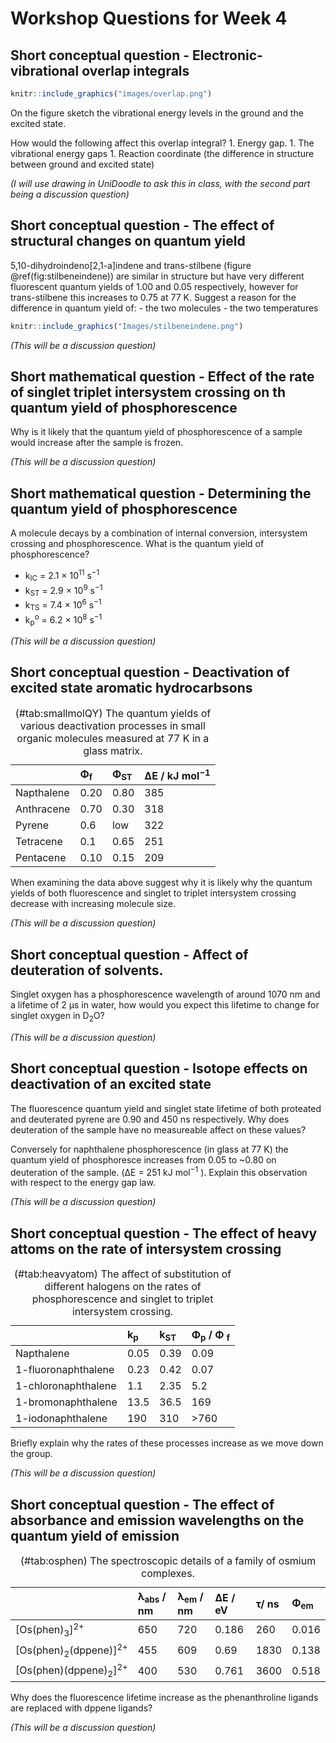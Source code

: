 # Workshop Questions for Week 4 {#ch:Workshop3}

## Short conceptual question - Electronic-vibrational overlap integrals {#sec:overlap}

```r
knitr::include_graphics("images/overlap.png")
```

On the figure sketch the vibrational energy levels in the ground and the excited state.

How would the following affect this overlap integral?
1. Energy gap.
1. The vibrational energy gaps
1. Reaction coordinate (the difference in structure between ground and excited state)

*(I will use drawing in UniDoodle to ask this in class, with the second part being a discussion question)*

## Short conceptual question - The effect of structural changes on quantum yield {#sec:structureQY}

5,10-dihydroindeno[2,1-a]indene and trans-stilbene (figure \@ref(fig:stilbeneindene)) are similar in structure but have very different fluorescent quantum yields of 1.00 and 0.05 respectively, however for trans-stilbene this increases to 0.75 at 77 K. Suggest a reason for the difference in quantum yield of:
    - the two molecules
    - the two temperatures
    
```r
knitr::include_graphics("Images/stilbeneindene.png")
```    

*(This will be a discussion question)*

## Short mathematical question - Effect of the rate of singlet triplet intersystem crossing on th quantum yield of phosphorescence {#sec:ratephos}

Why is it likely that the quantum yield of phosphorescence of a sample would increase after the sample is frozen.

*(This will be a discussion question)*

## Short mathematical question - Determining the quantum yield of phosphorescence {#sec:calcphos}

A molecule decays by a combination of internal conversion, intersystem crossing and phosphorescence. What is the quantum yield of phosphorescence?

- k~IC~ = 2.1 × 10^11^ s^−1^
- k~ST~ = 2.9 × 10^9^ s^−1^
- k~TS~ = 7.4 × 10^6^ s^−1^
- k~p~^o^ = 6.2 × 10^8^ s^−1^

*(This will be a discussion question)*


## Short conceptual question - Deactivation of excited state aromatic hydrocarbsons {#sec:exhydrocarbons}

Table: (\#tab:smallmolQY) The quantum yields of various deactivation processes in small organic molecules measured at 77 K in a glass matrix.

| | Φ~f~ | Φ~ST~ |  ΔE /  kJ mol^−1^|
|:--------------|:---------|:---------|:---------|
| Napthalene | 0.20 | 0.80 | 385 |
| Anthracene | 0.70 | 0.30  | 318 |
| Pyrene | 0.6 | low | 322 |
| Tetracene | 0.1 | 0.65  | 251 |
| Pentacene | 0.10 | 0.15 | 209 |

When examining the data above suggest why it is likely why the quantum yields of both fluorescence and singlet to triplet intersystem crossing decrease with increasing molecule size.

*(This will be a discussion question)*

## Short conceptual question - Affect of deuteration of solvents. {#sec:dsolvent}

Singlet oxygen has a phosphorescence wavelength of around 1070 nm and a lifetime of 2 µs in water, how would you expect this lifetime to change for singlet oxygen in D~2~O?

*(This will be a discussion question)*

## Short conceptual question - Isotope effects on deactivation of an excited state {#sec:isotope}

The fluorescence quantum yield and singlet state lifetime of both proteated and deuterated pyrene  are 0.90 and 450 ns respectively. Why does deuteration of the sample have no measureable affect on these values?

Conversely for naphthalene phosphorescence (in glass at 77 K) the quantum yield of phosphoresce increases from 0.05 to ~0.80 on deuteration of the sample. (ΔE = 251  kJ mol^−1^ ). Explain this observation with respect to the energy gap law.

*(This will be a discussion question)*

## Short conceptual question - The effect of heavy attoms on the rate of intersystem crossing {#sec:heavy}

Table: (\#tab:heavyatom) The affect of substitution of different halogens on the rates of phosphorescence and singlet to triplet intersystem crossing.

| | k~p~ | k~ST~ |  Φ~p~ / Φ ~f~ |
|:--------------|:---------|:---------|:---------|
| Napthalene | 0.05 | 0.39 | 0.09 |
| 1-fluoronaphthalene | 0.23 | 0.42 | 0.07 |
| 1-chloronaphthalene | 1.1 | 2.35 | 5.2 |
| 1-bromonaphthalene | 13.5 | 36.5 | 169 |
| 1-iodonaphthalene | 190 | 310 | >760 |

Briefly explain why the rates of these processes increase as we move down the group. 

*(This will be a discussion question)*


## Short conceptual question - The effect of absorbance and emission wavelengths on the quantum yield of emission {#sec:osphen}

Table: (\#tab:osphen) The spectroscopic details of a family of osmium complexes.

| | λ~abs~ / nm | λ~em~ / nm | ΔE / eV | τ/ ns | Φ~em~ |
|:----------------|:----|:----|:----|:----|:----|
| [Os(phen)~3~]^2+^ | 650 | 720 | 0.186 | 260 | 0.016 |
| [Os(phen)~2~(dppene)]^2+^ | 455 | 609 | 0.69 | 1830 | 0.138 |
| [Os(phen)(dppene)~2~]^2+^ | 400 | 530 | 0.761 | 3600 | 0.518 |

Why does the fluorescence lifetime increase as the phenanthroline ligands are replaced with dppene ligands?

*(This will be a discussion question)*
